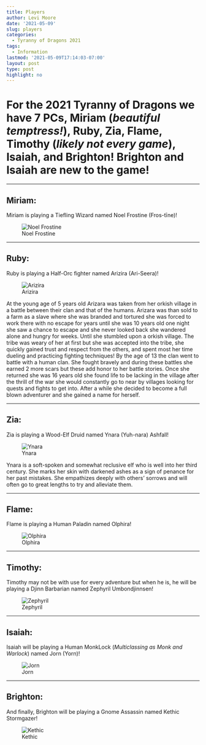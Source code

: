 ```yaml
---
title: Players
author: Levi Moore
date: '2021-05-09'
slug: players
categories:
  - Tyranny of Dragons 2021
tags:
  - Information
lastmod: '2021-05-09T17:14:03-07:00'
layout: post
type: post
highlight: no
---
```


# For the 2021 Tyranny of Dragons we have 7 PCs, Miriam (*beautiful temptress!*), Ruby, Zia, Flame, Timothy (*likely not every game*), Isaiah, and Brighton! Brighton and Isaiah are new to the game!

-----

## Miriam:

Miriam is playing a Tiefling Wizard named Noel Frostine (Fros-tīne)!

![Noel Frostine](Noel.png)

-----

## Ruby:

Ruby is playing a Half-Orc fighter named Arizira (Ari-Seera)!

![Arizira](Arizira2.jpg)

At the young age of 5 years old Arizara was taken from her orkish village in a battle between their clan and that of the humans. Arizara was than sold to a farm as a slave where she was branded and tortured she was forced to work there with no escape for years until she was 10 years old one night she saw a chance to escape and she never looked back she wandered alone and hungry for weeks. Until she stumbled upon a orkish village. The tribe was weary of her at first but she was accepted into the tribe, she quickly gained trust and respect from the others, and spent most her time dueling and practicing fighting techniques! By the age of 13 the clan went to battle with a human clan. She fought bravely and during these battles she earned 2 more scars but these add honor to her battle stories. Once she returned she was 16 years old she found life to be lacking in the village after the thrill of the war she would constantly go to near by villages looking for quests and fights to get into. After a while she decided to become a full blown adventurer and she gained a name for herself.

-----

## Zia:

Zia is playing a Wood-Elf Druid named Ynara (Yuh-nara) Ashfall!

![Ynara](Ynara.jpg)

Ynara is a soft-spoken and somewhat reclusive elf who is well into her third century. She marks her skin with darkened ashes as a sign of penance for her past mistakes. She empathizes deeply with others' sorrows and will often go to great lengths to try and alleviate them.

-----

## Flame:

Flame is playing a Human Paladin named Olphira!

![Olphira](Olphira.png)

-----

## Timothy:

Timothy may not be with use for every adventure but when he is, he will be playing a Djinn Barbarian named Zephyril Umbondjinnsen!

![Zephyril](Zephyril.jpg)

-----

## Isaiah:

Isaiah will be playing a Human MonkLock (*Multiclassing as Monk and Warlock*) named Jorn (Yorn)!

![Jorn](Jorn.jpg)

-----

## Brighton:

And finally, Brighton will be playing a Gnome Assassin named Kethic Stormgazer!

![Kethic](Kethic.png)